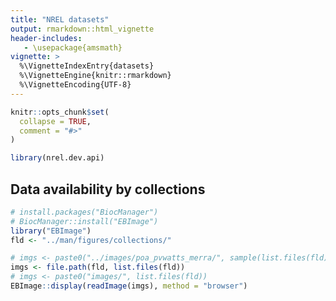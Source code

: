 ```yaml
---
title: "NREL datasets"
output: rmarkdown::html_vignette
header-includes:
   - \usepackage{amsmath}
vignette: >
  %\VignetteIndexEntry{datasets}
  %\VignetteEngine{knitr::rmarkdown}
  %\VignetteEncoding{UTF-8}
---
```


```r
knitr::opts_chunk$set(
  collapse = TRUE,
  comment = "#>"
)
```

```r
library(nrel.dev.api)
```

## Data availability by collections


```r
# install.packages("BiocManager")
# BiocManager::install("EBImage")
library("EBImage")
fld <- "../man/figures/collections/"

# imgs <- paste0("../images/poa_pvwatts_merra/", sample(list.files(fld), 5))
imgs <- file.path(fld, list.files(fld))
# imgs <- paste0("images/", list.files(fld))
EBImage::display(readImage(imgs), method = "browser")
```

